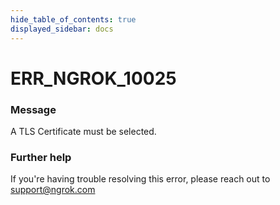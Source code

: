 ```yaml
---
hide_table_of_contents: true
displayed_sidebar: docs
---
```



# ERR_NGROK_10025

### Message

A TLS Certificate must be selected.

<ErrorDetails error="err_ngrok_10025" />

### Further help

If you're having trouble resolving this error, please reach out to [support@ngrok.com](mailto:support@ngrok.com?subject=Help%20with%20ERR_NGROK_10025)
